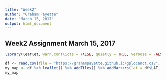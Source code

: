 ---
title: "Week2"
author: "Graham Payette"
date: "March 15, 2017"
output: html_document
---



## Week2 Assignment March 15, 2017

```{r setup, echo = F}
library(leaflet, warn.conflicts = FALSE, quietly = TRUE, verbose = FALSE)

df <- read.csv(file = "https://grahampayette.github.io/gplocanct.csv", header = TRUE, sep = ",")
my_map <- df %>% leaflet() %>% addTiles() %>% addMarkers(lat = df$LAT, lng = df$LONG, popup = ~as.character(df$GP_Count), label = ~as.character(df$PMF_PLACE), clusterOptions = markerClusterOptions()) %>% addLegend(labels = "", title = "Vancouver Island Physicians", colors= "Black")
my_map
```
